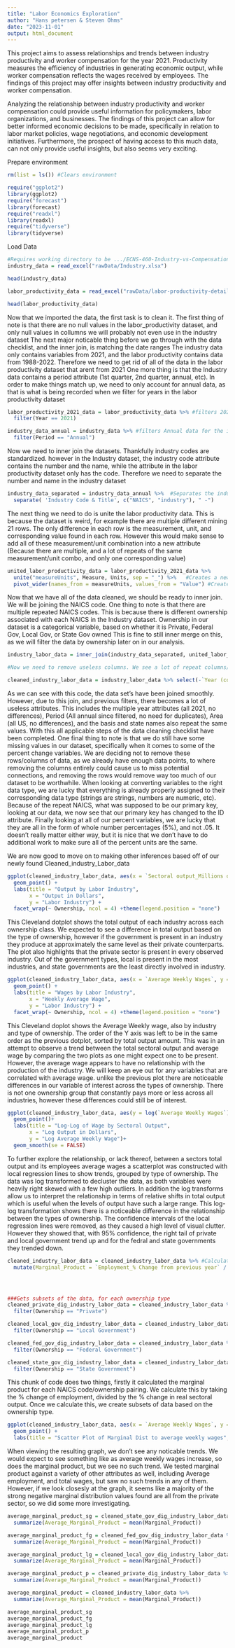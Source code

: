 ```yaml
---
title: "Labor Economics Exploration"
author: "Hans petersen & Steven Ohms"
date: "2023-11-01"
output: html_document
---
```


This project aims to assess relationships and trends between industry productivity and worker compensation for the year 2021. Productivity measures the efficiency of industries in generating economic output, while worker compensation reflects the wages received by employees. The findings of this project may offer insights between industry productivity and worker compensation.

Analyzing the relationship between industry productivity and worker compensation could provide useful information for policymakers, labor organizations, and businesses. The findings of this project can allow for better informed economic decisions to be made, specifically in relation to labor market policies, wage negotiations, and economic development initiatives. Furthermore, the prospect of having access to this much data, can not only provide useful insights, but also seems very exciting.


Prepare environment
```r
rm(list = ls()) #Clears environment

require("ggplot2")
library(ggplot2)
require("forecast") 
library(forecast)
require("readxl")
library(readxl)
require("tidyverse")
library(tidyverse)
```



Load Data
```r
#Requires working directory to be .../ECNS-460-Industry-vs-Compensation
industry_data = read_excel("rawData/Industry.xlsx")

head(industry_data)

labor_productivity_data = read_excel("rawData/labor-productivity-detailed-industries.xlsx", sheet = "MachineReadable")

head(labor_productivity_data)
```


Now that we imported the data, the first task is to clean it.
The first thing of note is that there are no null values in the labor_productivity dataset, and only null values in collumns we will probably not even use in the industry dataset
The next major noticable thing before we go through with the data checklist, and the inner join, is matching the date ranges
The industry data only contains variables from 2021, and the labor productivity contains data from 1988-2022. Therefore we need to get rid of all of the data in the labor productivity dataset that arent from 2021
One more thing is that the Industry data contains a period attribute (1st quarter, 2nd quarter, annual, etc). In order to make things match up, we need to only account for annual data, as that is what is being recorded when we filter for years in the labor productivity dataset


```r
labor_productivity_2021_data = labor_productivity_data %>% #filters 2021 data
  filter(Year == 2021)

industry_data_annual = industry_data %>% #filters Annual data for the industry data
  filter(Period == "Annual")
```


Now we need to inner join the datasets. Thankfully industry codes are standardized.
however in the Industry dataset, the industry code attribute contains the number and the name, while the attribute in the labor productivity
dataset only has the code. Therefore we need to separate the number and name in the industry dataset

```r

industry_data_separated = industry_data_annual %>%  #Separates the industry data so that NAICS is its own attribute
  separate( 'Industry Code & Title', c("NAICS", "industry"), " -")
```


The next thing we need to do is unite the labor productivity data. This is because the dataset is weird, for example there are multiple different mining 21 rows. The only difference in each row is the measurement, unit, and corresponding value found in each row. However this would make sense to add all of these measurement/unit combination into a new attribute (Because there are multiple, and a lot of repeats of the same measurement/unit combo, and only one corresponding value)


```r
united_labor_productivity_data = labor_productivity_2021_data %>% 
  unite("measureUnits", Measure, Units, sep = "_") %>%   #Creates a new attribute measureUnits, which is the combination of measure and units
  pivot_wider(names_from = measureUnits, values_from = "Value") #Creates a new attribute, with the name of measureUnits, and the values from Value
```


Now that we have all of the data cleaned, we should be ready to inner join. We will be joining the NAICS code. One thing to note is that there are multiple repeated NAICS codes. This is because there is different ownership associated with each NAICS in the Industry dataset. Ownership in our dataset is a categorical variable, based on whether it is Private, Federal Gov, Local Gov, or State Gov owned This is fine to still inner merge on this, as we will filter the data by ownership later on in our analysis.


```r
industry_labor_data = inner_join(industry_data_separated, united_labor_productivity_data, by = "NAICS")

#Now we need to remove useless columns. We see a lot of repeat columns/columns with the same information 

cleaned_industry_labor_data = industry_labor_data %>% select(-`Year (copy)`, -`PeriodCode (copy)`, -`Area (copy)`, -`Area`, -Year.x, -Year.y, -`Area Type Name`, -`State Name`, -Basis)
```

As we can see with this code, the data set's have been joined smoothly. However, due to this join, and previous filters, there becomes a lot of useless attributes. This includes the multiple year attributes (all 2021, no differences), Period (All annual since filtered, no need for duplicates), Area (all US, no differences), and the basis and state names also repeat the same values. With this all applicable steps of the data cleaning checklist have been completed. One final thing to note is that we do still have some missing values in our dataset, specifically when it comes to some of the percent change variables. We are deciding not to remove these rows/columns of data, as we already have enough data points, to where removing the columns entirely could cause us to miss potential connections, and removing the rows would remove way too much of our dataset to be worthwhile. When looking at converting variables to the right data type, we are lucky that everything is already properly assigned to their corresponding data type (strings are strings, numbers are numeric, etc). Because of the repeat NAICS, what was supposed to be our primary key, looking at our data, we now see that our primary key has changed to the ID attribute. Finally looking at all of our percent variables, we are lucky that they are all in the form of whole number percentages (5%), and not .05. It doesn't really matter either way, but it is nice that we don't have to do additional work to make sure all of the percent units are the same.

We are now good to move on to making other inferences based off of our newly found Cleaned_industry_Labor_data




```r
ggplot(cleaned_industry_labor_data, aes(x = `Sectoral output_Millions of current dollars`, y = reorder(Industry, `Sectoral output_Millions of current dollars`), color = Ownership)) +
  geom_point() +
  labs(title = "Output by Labor Industry", 
       x = "Output in Dollars", 
       y = "Labor Industry") +
  facet_wrap(~ Ownership, ncol = 4) +theme(legend.position = "none")
```

This Cleveland dotplot shows the total output of each industry across each ownership class. We expected to see a difference in total output based on the type of ownership, however if the government is present in an industry they produce at approximately the same level as their private counterparts. The plot also highlights that the private sector is present in every observed industry. Out of the government types, local is present in the most industries, and state governments are the least directly involved in industry. 


```r
ggplot(cleaned_industry_labor_data, aes(x = `Average Weekly Wages`, y = reorder(Industry, `Sectoral output_Millions of current dollars`), color = Ownership)) +
  geom_point() +
  labs(title = "Wages by Labor Industry", 
       x = "Weekly Average Wage", 
       y = "Labor Industry") +
  facet_wrap(~ Ownership, ncol = 4) +theme(legend.position = "none")
```

This Cleveland doplot shows the Average Weekly wage, also by industry and type of ownership. The order of the Y axis was left to be in the same order as the previous dotplot, sorted by total output amount. This was in an attempt to observe a trend between the total sectoral output and average wage by comparing the two plots as one might expect one to be present. However, the average wage appears to have no relationship with the production of the industry. We will keep an eye out for any variables that are correlated with average wage. unlike the previous plot there are noticeable differences in our variable of interest across the types of ownership. There is not one ownership group that constantly pays more or less across all industries, however these differences could still be of interest.



```r
ggplot(cleaned_industry_labor_data, aes(y = log(`Average Weekly Wages`), x = log(`Sectoral output_Millions of current dollars`), color = Ownership))+
  geom_point()+
  labs(title = "Log-Log of Wage by Sectoral Output", 
       x = "Log Output in Dollars", 
       y = "Log Average Weekly Wage")+
  geom_smooth(se = FALSE)
```

To further explore the relationship, or lack thereof, between a sectors total output and its employees average wages a scatterplot was constructed with local regression lines to show trends, grouped by type of ownership. The data was log transformed to decluster the data, as both variables were heavily right skewed with a few high outliers. In addition the log transforms allow us to interpret the relationship in terms of relative shifts in total output which is useful when the levels of output have such a large range. This log-log transformation shows there is a noticeable difference in the relationship between the types of ownership. The confidence intervals of the local regression lines were removed, as they caused a high level of visual clutter. However they showed that, with 95% confidence, the right tail of private and local government trend up and for the fedral and state governments they trended down. 
  

```r
cleaned_industry_labor_data = cleaned_industry_labor_data %>% #Calculates marginal product
  mutate(Marginal_Product = `Employment_% Change from previous year` / `Real sectoral output_% Change from previous year`)




###Gets subsets of the data, for each ownership type
cleaned_private_dig_industry_labor_data = cleaned_industry_labor_data %>%
  filter(Ownership == "Private")

cleaned_local_gov_dig_industry_labor_data = cleaned_industry_labor_data %>%
  filter(Ownership == "Local Government")

cleaned_fed_gov_dig_industry_labor_data = cleaned_industry_labor_data %>%
  filter(Ownership == "Federal Government")

cleaned_state_gov_dig_industry_labor_data = cleaned_industry_labor_data %>%
  filter(Ownership == "State Government")
```


This chunk of code does two things, firstly it calculated the marginal product for each NAICS code/ownership pairing. We calculate this by taking the % change of employment, divided by the % change in real sectoral output. Once we calculate this, we create subsets of data based on the ownership type. 



```r
ggplot(cleaned_industry_labor_data, aes(x = `Average Weekly Wages`, y = Marginal_Product, color = Ownership)) +
  geom_point() +
  labs(title = "Scatter Plot of Marginal Dist to average weekly wages", x = "Marginal_Product", y = "Average Weekly Wages")

```

When viewing the resulting graph, we don't see any noticable trends. We would expect to see something like as average weekly wages increase, so does the marginal product, but we see no such trend. We tested marginal product against a variety of other attributes as well, including Average employment, and total wages, but saw no such trends in any of them. However, if we look closesly at the graph, it seems like a majority of the strong negative marginal distribution values found are all from the private sector, so we did some more investigating.

```r
average_marginal_product_sg = cleaned_state_gov_dig_industry_labor_data %>%
  summarize(Average_Marginal_Product = mean(Marginal_Product))

average_marginal_product_fg = cleaned_fed_gov_dig_industry_labor_data %>%
  summarize(Average_Marginal_Product = mean(Marginal_Product))

average_marginal_product_lg = cleaned_local_gov_dig_industry_labor_data %>%
  summarize(Average_Marginal_Product = mean(Marginal_Product))

average_marginal_product_p = cleaned_private_dig_industry_labor_data %>%
  summarize(Average_Marginal_Product = mean(Marginal_Product))

average_marginal_product = cleaned_industry_labor_data %>%
  summarize(Average_Marginal_Product = mean(Marginal_Product))

average_marginal_product_sg
average_marginal_product_fg
average_marginal_product_lg
average_marginal_product_p
average_marginal_product
```


